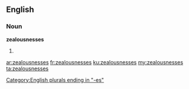 ==English==

===Noun===
'''zealousnesses'''

# {{plural of|zealousness}}

[[Category:English plurals ending in "-es"]]

[[ar:zealousnesses]]
[[fr:zealousnesses]]
[[ku:zealousnesses]]
[[my:zealousnesses]]
[[ta:zealousnesses]]